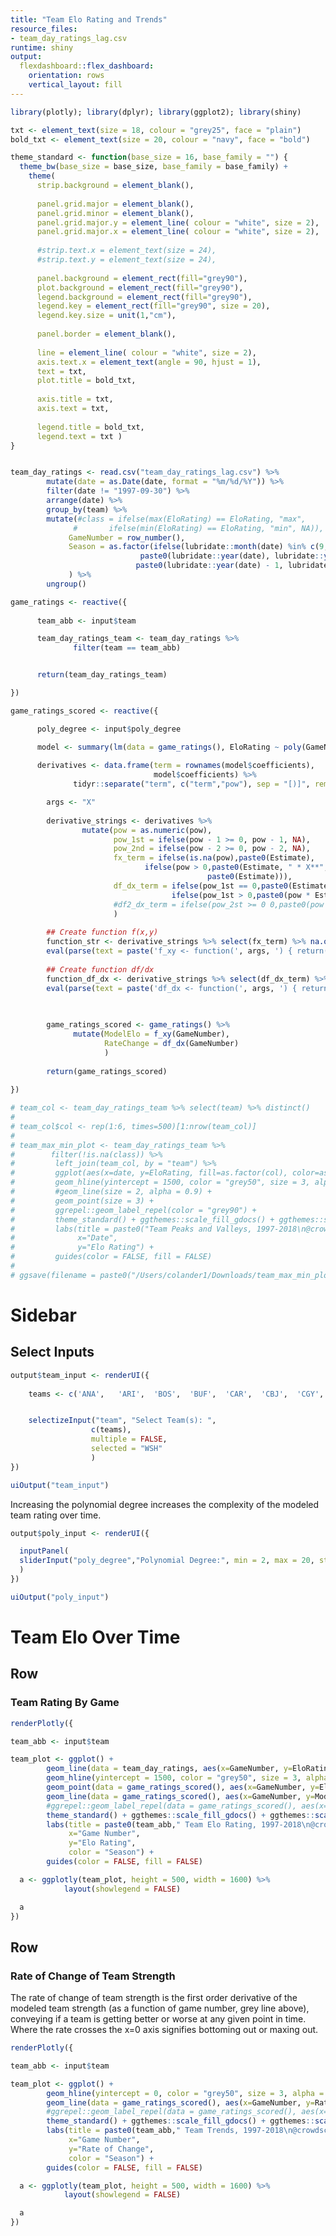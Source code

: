 ```yaml
---
title: "Team Elo Rating and Trends"
resource_files:
- team_day_ratings_lag.csv
runtime: shiny
output:
  flexdashboard::flex_dashboard:
    orientation: rows
    vertical_layout: fill
---
```


```r

library(plotly); library(dplyr); library(ggplot2); library(shiny)

txt <- element_text(size = 18, colour = "grey25", face = "plain")
bold_txt <- element_text(size = 20, colour = "navy", face = "bold")

theme_standard <- function(base_size = 16, base_family = "") {
  theme_bw(base_size = base_size, base_family = base_family) +
    theme(
      strip.background = element_blank(), 
      
      panel.grid.major = element_blank(), 
      panel.grid.minor = element_blank(),
      panel.grid.major.y = element_line( colour = "white", size = 2), 
      panel.grid.major.x = element_line( colour = "white", size = 2), 
      
      #strip.text.x = element_text(size = 24),
      #strip.text.y = element_text(size = 24),
      
      panel.background = element_rect(fill="grey90"),
      plot.background = element_rect(fill="grey90"),
      legend.background = element_rect(fill="grey90"),
      legend.key = element_rect(fill="grey90", size = 20),
      legend.key.size = unit(1,"cm"),
      
      panel.border = element_blank(), 
      
      line = element_line( colour = "white", size = 2),
      axis.text.x = element_text(angle = 90, hjust = 1),
      text = txt, 
      plot.title = bold_txt, 
      
      axis.title = txt, 
      axis.text = txt, 
      
      legend.title = bold_txt, 
      legend.text = txt ) 
}


team_day_ratings <- read.csv("team_day_ratings_lag.csv") %>% 
        mutate(date = as.Date(date, format = "%m/%d/%Y")) %>%
        filter(date != "1997-09-30") %>%
        arrange(date) %>%
        group_by(team) %>%
        mutate(#class = ifelse(max(EloRating) == EloRating, "max",
              #       ifelse(min(EloRating) == EloRating, "min", NA)),
             GameNumber = row_number(),
             Season = as.factor(ifelse(lubridate::month(date) %in% c(9,10,11,12), 
                             paste0(lubridate::year(date), lubridate::year(date) + 1),
                            paste0(lubridate::year(date) - 1, lubridate::year(date))))
             ) %>%
        ungroup()

game_ratings <- reactive({
        
      team_abb <- input$team

      team_day_ratings_team <- team_day_ratings %>%
              filter(team == team_abb)


      return(team_day_ratings_team)

})

game_ratings_scored <- reactive({

      poly_degree <- input$poly_degree

      model <- summary(lm(data = game_ratings(), EloRating ~ poly(GameNumber, degree = poly_degree, raw=TRUE)))
      
      derivatives <- data.frame(term = rownames(model$coefficients),
                                model$coefficients) %>%
              tidyr::separate("term", c("term","pow"), sep = "[)]", remove = TRUE, fill = "left") 

        args <- "X"
        
        derivative_strings <- derivatives %>%
                mutate(pow = as.numeric(pow),
                       pow_1st = ifelse(pow - 1 >= 0, pow - 1, NA),
                       pow_2nd = ifelse(pow - 2 >= 0, pow - 2, NA),
                       fx_term = ifelse(is.na(pow),paste0(Estimate),
                              ifelse(pow > 0,paste0(Estimate, " * X**",pow),
                                            paste0(Estimate))),
                       df_dx_term = ifelse(pow_1st == 0,paste0(Estimate),
                                    ifelse(pow_1st > 0,paste0(pow * Estimate, " * X**",pow_1st), NA))
                       #df2_dx_term = ifelse(pow_2st >= 0 0,paste0(pow * Estimate, " * X**",pow_1st), NA)
                       )
        
        ## Create function f(x,y)
        function_str <- derivative_strings %>% select(fx_term) %>% na.omit() %>% group_by() %>% summarise(f = paste0(fx_term, collapse = " + "))
        eval(parse(text = paste('f_xy <- function(', args, ') { return(' , function_str , ')}', sep='')))
        
        ## Create function df/dx
        function_df_dx <- derivative_strings %>% select(df_dx_term) %>% na.omit() %>% group_by() %>% summarise(df_dx = paste0(df_dx_term, collapse = " + "))
        eval(parse(text = paste('df_dx <- function(', args, ') { return(' , function_df_dx , ')}', sep='')))
        

    
        game_ratings_scored <- game_ratings() %>%
              mutate(ModelElo = f_xy(GameNumber),
                     RateChange = df_dx(GameNumber)
                     )
        
        return(game_ratings_scored)
      
})

# team_col <- team_day_ratings_team %>% select(team) %>% distinct()
# 
# team_col$col <- rep(1:6, times=500)[1:nrow(team_col)]
# 
# team_max_min_plot <- team_day_ratings_team %>%
#        filter(!is.na(class)) %>%
#         left_join(team_col, by = "team") %>%
#         ggplot(aes(x=date, y=EloRating, fill=as.factor(col), color=as.factor(col), label=paste0(team,"\n",date))) +
#         geom_hline(yintercept = 1500, color = "grey50", size = 3, alpha = 0.7) +
#         #geom_line(size = 2, alpha = 0.9) +
#         geom_point(size = 3) +
#         ggrepel::geom_label_repel(color = "grey90") + 
#         theme_standard() + ggthemes::scale_fill_gdocs() + ggthemes::scale_color_gdocs() +
#         labs(title = paste0("Team Peaks and Valleys, 1997-2018\n@crowdscoutsprts (crowdscoutsports.com/team_elo.php)"),
#              x="Date",
#              y="Elo Rating") +
#         guides(color = FALSE, fill = FALSE)
#   
# ggsave(filename = paste0("/Users/colander1/Downloads/team_max_min_plot.png"), plot = team_max_min_plot, height = 11, width = 16)

```

Sidebar {.sidebar}
=====================================

## Select Inputs

```r

output$team_input <- renderUI({
    
    teams <- c('ANA',	'ARI',	'BOS',	'BUF',	'CAR',	'CBJ',	'CGY',	'CHI',	'COL',	'DAL',	'DET',	'EDM',	'FLA',	'LAK',	'MIN',	'MTL',	'NJD',	'NSH',	'NYI',	'NYR',	'OTT',	'PHI',	'PIT',	'SJS',	'STL',	'TBL',	'TOR',	'VAN',	'VGK',	'WPG',	'WSH')


    selectizeInput("team", "Select Team(s): ",
                  c(teams),
                  multiple = FALSE,
                  selected = "WSH"
                  )
})

uiOutput("team_input")

```

Increasing the polynomial degree increases the complexity of the modeled team rating over time.


```r
output$poly_input <- renderUI({

  inputPanel(
  sliderInput("poly_degree","Polynomial Degree:", min = 2, max = 20, step = 1, value = 10)
  )
})

uiOutput("poly_input")  

```

Team Elo Over Time
============================================================================

Row {data-height=500}
-------------------------------------

### Team Rating By Game

```r

renderPlotly({

team_abb <- input$team

team_plot <- ggplot() +
        geom_line(data = team_day_ratings, aes(x=GameNumber, y=EloRating), color = "grey50", alpha = 0.1) +
        geom_hline(yintercept = 1500, color = "grey50", size = 3, alpha = 0.7) +
        geom_point(data = game_ratings_scored(), aes(x=GameNumber, y=EloRating, color = Season), size = 3, alpha = 0.3) +
        geom_line(data = game_ratings_scored(), aes(x=GameNumber, y=ModelElo), color = "grey20", size = 3, alpha = 0.8) +
        #ggrepel::geom_label_repel(data = game_ratings_scored(), aes(x=GameNumber, y=EloRating, label=ifelse(!is.na(class), paste0(team,"\n",date), NA)), color = "grey90") +
        theme_standard() + ggthemes::scale_fill_gdocs() + ggthemes::scale_color_gdocs() +
        labs(title = paste0(team_abb," Team Elo Rating, 1997-2018\n@crowdscoutsprts (crowdscoutsports.com/team_elo.php)"),
             x="Game Number",
             y="Elo Rating",
             color = "Season") +
        guides(color = FALSE, fill = FALSE)

  a <- ggplotly(team_plot, height = 500, width = 1600) %>%
            layout(showlegend = FALSE)

  a
})

```

Row {data-height=500}
-------------------------------------

### Rate of Change of Team Strength
The rate of change of team strength is the first order derivative of the modeled team strength (as a function of game number, grey line above), conveying if a team is getting better or worse at any given point in time. Where the rate crosses the x=0 axis signifies bottoming out or maxing out.

```r

renderPlotly({

team_abb <- input$team

team_plot <- ggplot() +
        geom_hline(yintercept = 0, color = "grey50", size = 3, alpha = 0.7) +
        geom_line(data = game_ratings_scored(), aes(x=GameNumber, y=RateChange, color = Season), size = 3, alpha = 0.8) +
        #ggrepel::geom_label_repel(data = game_ratings_scored(), aes(x=GameNumber, y=EloRating, label=ifelse(!is.na(class), paste0(team,"\n",date), NA)), color = "grey90") +
        theme_standard() + ggthemes::scale_fill_gdocs() + ggthemes::scale_color_gdocs() +
        labs(title = paste0(team_abb," Team Trends, 1997-2018\n@crowdscoutsprts (crowdscoutsports.com/team_elo.php)"),
             x="Game Number",
             y="Rate of Change",
             color = "Season") +
        guides(color = FALSE, fill = FALSE)

  a <- ggplotly(team_plot, height = 500, width = 1600) %>%
            layout(showlegend = FALSE)

  a
})

```
